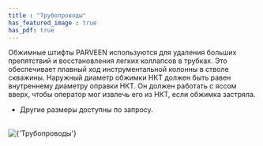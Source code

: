 ```yaml
---
title : "Трубопроводы"
has_featured_image : true
has_pdf: true
---
```


Обжимные штифты PARVEEN используются для удаления больших препятствий и восстановления легких коллапсов в трубках. Это обеспечивает плавный ход инструментальной колонны в стволе скважины. Наружный диаметр обжимки НКТ должен быть равен внутреннему диаметру оправки НКТ. Он должен работать с яссом вверх, чтобы оператор мог извлечь его из НКТ, если обжимка застряла.

* Другие размеры доступны по запросу.

<br />
<Image src={image} alt={'Трубопроводы'} />